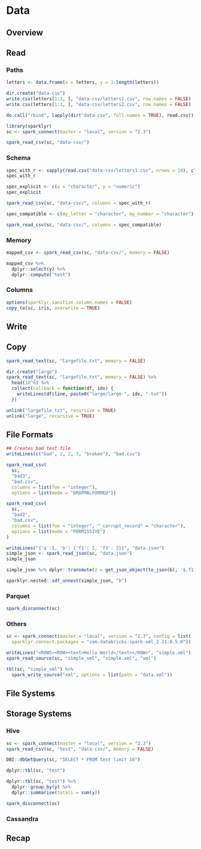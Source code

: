 
# Data {#data}

## Overview

## Read

### Paths

```r
letters <- data.frame(x = letters, y = 1:length(letters))

dir.create("data-csv")
write.csv(letters[1:3, ], "data-csv/letters1.csv", row.names = FALSE)
write.csv(letters[1:3, ], "data-csv/letters2.csv", row.names = FALSE)

do.call("rbind", lapply(dir("data-csv", full.names = TRUE), read.csv))
```

```r
library(sparklyr)
sc <- spark_connect(master = "local", version = "2.3")

spark_read_csv(sc, "data-csv/")
```

### Schema

```r
spec_with_r <- sapply(read.csv("data-csv/letters1.csv", nrows = 10), class)
spec_with_r
```

```r
spec_explicit <- c(x = "character", y = "numeric")
spec_explicit
```

```r
spark_read_csv(sc, "data-csv/", columns = spec_with_r)
```

```r
spec_compatible <- c(my_letter = "character", my_number = "character")

spark_read_csv(sc, "data-csv/", columns = spec_compatible)
```

### Memory

```r
mapped_csv <- spark_read_csv(sc, "data-csv/", memory = FALSE)
```

```r
mapped_csv %>%
  dplyr::select(y) %>%
  dplyr::compute("test")
```

### Columns

```r
options(sparklyr.sanitize.column.names = FALSE)
copy_to(sc, iris, overwrite = TRUE)
```

## Write

## Copy

```r
spark_read_text(sc, "largefile.txt", memory = FALSE)
```

```r
dir.create("large")
spark_read_text(sc, "largefile.txt", memory = FALSE) %>%
  head(10^6) %>%
  collect(callback = function(df, idx) {
    writeLines(df$line, paste0("large/large-", idx, ".txt"))
  })
```

```r
unlink("largefile.txt", recursive = TRUE)
unlink("large", recursive = TRUE)
```

## File Formats {#data-file-formats}

```r
## Creates bad test file
writeLines(c("bad", 1, 2, 3, "broken"), "bad.csv")

spark_read_csv(
  sc,
  "bad3",
  "bad.csv",
  columns = list(foo = "integer"),
  options = list(mode = "DROPMALFORMED"))
```

```r
spark_read_csv(
  sc,
  "bad2",
  "bad.csv",
  columns = list(foo = "integer", "_corrupt_record" = "character"),
  options = list(mode = "PERMISSIVE")
)
```

```r
writeLines("{'a':1, 'b': {'f1': 2, 'f3': 3}}", "data.json")
simple_json <- spark_read_json(sc, "data.json")
simple_json
```

```r
simple_json %>% dplyr::transmute(z = get_json_object(to_json(b), '$.f1'))
```

```r
sparklyr.nested::sdf_unnest(simple_json, "b")
```

### Parquet

```r
spark_disconnect(sc)
```

### Others

```r
sc <- spark_connect(master = "local", version = "2.3", config = list(
  sparklyr.connect.packages = "com.databricks:spark-xml_2.11:0.5.0"))

writeLines("<ROWS><ROW><text>Hello World</text></ROW>", "simple.xml")
spark_read_source(sc, "simple_xml", "simple.xml", "xml")
```

```r
tbl(sc, "simple_xml") %>%
  spark_write_source("xml", options = list(path = "data.xml"))
```

## File Systems {#data-file-systems}

## Storage Systems {#data-storage-systems}

### Hive

```r
sc <- spark_connect(master = "local", version = "2.3")
spark_read_csv(sc, "test", "data-csv/", memory = FALSE)

DBI::dbGetQuery(sc, "SELECT * FROM test limit 10")
```

```r
dplyr::tbl(sc, "test")
```

```r
dplyr::tbl(sc, "test") %>%
  dplyr::group_by(y) %>%
  dplyr::summarise(totals = sum(y))
```

```r
spark_disconnect(sc)
```

### Cassandra

## Recap
